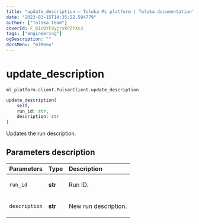 ```yaml
---
title: "update_description — Toloka ML platform | Toloka documentation"
date: "2023-03-15T14:35:22.594779"
author: ["Toloka Team"]
coverId: F_bIcOYF9yjrxkPZrXc3
tags: ["engineering"]
ogDescription: ""
docsMenu: "mlMenu"
---
```


# update_description

`ml_platform.client.PulsarClient.update_description`

```python
update_description(
    self,
    run_id: str,
    description: str
)
```

Updates the run description.

## Parameters description

| Parameters | Type | Description |
| :----------| :----| :-----------|
`run_id`|**str**|<p>Run ID.</p>
`description`|**str**|<p>New run description.</p>